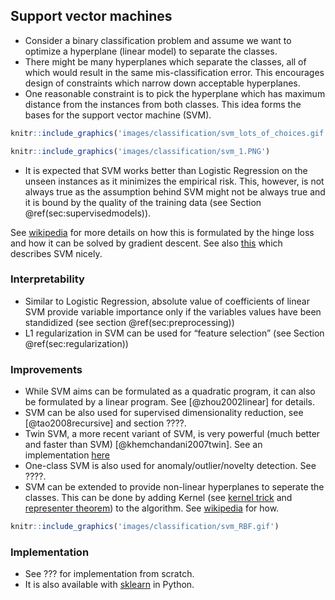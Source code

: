 ## Support vector machines

* Consider a binary classification problem and assume we want to optimize a hyperplane (linear model) to separate the classes. 
* There might be many hyperplanes which separate the classes, all of which would result in the same mis-classification error. This encourages design of constraints which narrow down acceptable hyperplanes. 
* One reasonable constraint is to pick the hyperplane which has maximum distance from the instances from both classes. This idea forms the bases for the support vector machine (SVM). 


```r
knitr::include_graphics('images/classification/svm_lots_of_choices.gif')
```

```r
knitr::include_graphics('images/classification/svm_1.PNG')
```

* It is expected that SVM works better than Logistic Regression on the unseen instances as it minimizes the empirical risk. This, however, is not always true as the assumption behind SVM might not be always true and it is bound by the quality of the training data (see Section \@ref(sec:supervisedmodels)). 

See [wikipedia](https://en.wikipedia.org/wiki/Support-vector_machine#Linear_SVM) for more details on how this is formulated by the hinge loss and how it can be solved by gradient descent. See also [this](https://jeremykun.com/2017/06/05/formulating-the-support-vector-machine-optimization-problem/) which describes SVM nicely.

### Interpretability
* Similar to Logistic Regression, absolute value of coefficients of linear SVM provide variable importance only if the variables values have been standidized (see section \@ref(sec:preprocessing))
* L1 regularization in SVM can be used for "feature selection" (see Section \@ref(sec:regularization))



### Improvements
* While SVM aims can be formulated as a quadratic program, it can also be formulated by a linear program. See [@zhou2002linear] for details.
* SVM can be also used for supervised dimensionality reduction, see [@tao2008recursive] and section ????.
* Twin SVM, a more recent variant of SVM, is very powerful (much better and faster than SVM) [@khemchandani2007twin]. See an implementation [here](https://github.com/AK101111/Twin-SVM)
* One-class SVM is also used for anomaly/outlier/novelty detection. See ????.
* SVM can be extended to provide non-linear hyperplanes to seperate the classes. This can be done by adding Kernel (see [kernel trick](https://en.wikipedia.org/wiki/Kernel_method) and [representer theorem](https://en.wikipedia.org/wiki/Representer_theorem)) to the algorithm. See [wikipedia](https://en.wikipedia.org/wiki/Support-vector_machine#Linear_SVM) for how.

```r
knitr::include_graphics('images/classification/svm_RBF.gif')
```

### Implementation

* See ??? for implementation from scratch.
* It is also available with [sklearn](https://scikit-learn.org/stable/modules/generated/sklearn.svm.SVC.html) in Python.

